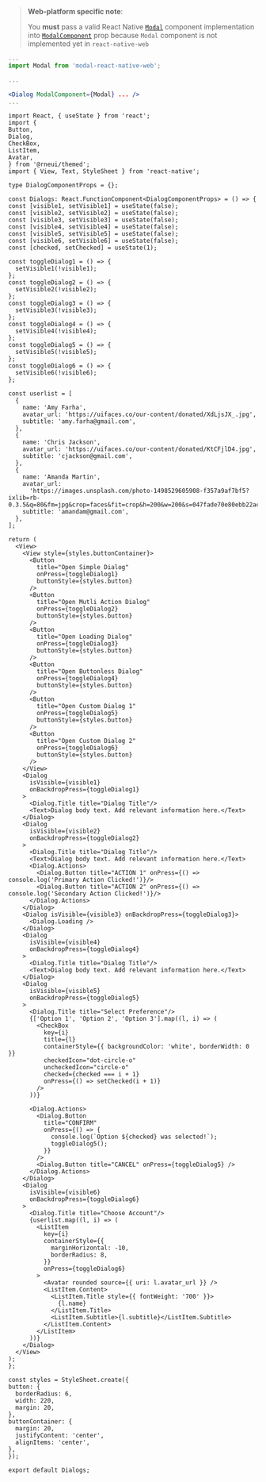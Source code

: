<!-- To show the guide to configure the Dialog Component to a project.
This is not added as description in comments of the component so is added here. -->

> **Web-platform specific note**:
>
> You **must** pass a valid React Native [`Modal`](https://reactnative.dev/docs/modal) component implementation
> into [`ModalComponent`](#modalcomponent) prop because `Modal` component is not implemented yet in `react-native-web`

```jsx
...
import Modal from 'modal-react-native-web';

...

<Dialog ModalComponent={Modal} ... />
...
```

```SnackPlayer name=RNE Dialog
import React, { useState } from 'react';
import {
Button,
Dialog,
CheckBox,
ListItem,
Avatar,
} from '@rneui/themed';
import { View, Text, StyleSheet } from 'react-native';

type DialogComponentProps = {};

const Dialogs: React.FunctionComponent<DialogComponentProps> = () => {
const [visible1, setVisible1] = useState(false);
const [visible2, setVisible2] = useState(false);
const [visible3, setVisible3] = useState(false);
const [visible4, setVisible4] = useState(false);
const [visible5, setVisible5] = useState(false);
const [visible6, setVisible6] = useState(false);
const [checked, setChecked] = useState(1);

const toggleDialog1 = () => {
  setVisible1(!visible1);
};
const toggleDialog2 = () => {
  setVisible2(!visible2);
};
const toggleDialog3 = () => {
  setVisible3(!visible3);
};
const toggleDialog4 = () => {
  setVisible4(!visible4);
};
const toggleDialog5 = () => {
  setVisible5(!visible5);
};
const toggleDialog6 = () => {
  setVisible6(!visible6);
};

const userlist = [
  {
    name: 'Amy Farha',
    avatar_url: 'https://uifaces.co/our-content/donated/XdLjsJX_.jpg',
    subtitle: 'amy.farha@gmail.com',
  },
  {
    name: 'Chris Jackson',
    avatar_url: 'https://uifaces.co/our-content/donated/KtCFjlD4.jpg',
    subtitle: 'cjackson@gmail.com',
  },
  {
    name: 'Amanda Martin',
    avatar_url:
      'https://images.unsplash.com/photo-1498529605908-f357a9af7bf5?ixlib=rb-0.3.5&q=80&fm=jpg&crop=faces&fit=crop&h=200&w=200&s=047fade70e80ebb22ac8f09c04872c40',
    subtitle: 'amandam@gmail.com',
  },
];

return (
  <View>
    <View style={styles.buttonContainer}>
      <Button
        title="Open Simple Dialog"
        onPress={toggleDialog1}
        buttonStyle={styles.button}
      />
      <Button
        title="Open Mutli Action Dialog"
        onPress={toggleDialog2}
        buttonStyle={styles.button}
      />
      <Button
        title="Open Loading Dialog"
        onPress={toggleDialog3}
        buttonStyle={styles.button}
      />
      <Button
        title="Open Buttonless Dialog"
        onPress={toggleDialog4}
        buttonStyle={styles.button}
      />
      <Button
        title="Open Custom Dialog 1"
        onPress={toggleDialog5}
        buttonStyle={styles.button}
      />
      <Button
        title="Open Custom Dialog 2"
        onPress={toggleDialog6}
        buttonStyle={styles.button}
      />
    </View>
    <Dialog
      isVisible={visible1}
      onBackdropPress={toggleDialog1}
    >
      <Dialog.Title title="Dialog Title"/>
      <Text>Dialog body text. Add relevant information here.</Text>
    </Dialog>
    <Dialog
      isVisible={visible2}
      onBackdropPress={toggleDialog2}
    >
      <Dialog.Title title="Dialog Title"/>
      <Text>Dialog body text. Add relevant information here.</Text>
      <Dialog.Actions>
        <Dialog.Button title="ACTION 1" onPress={() => console.log('Primary Action Clicked!')}/>
        <Dialog.Button title="ACTION 2" onPress={() => console.log('Secondary Action Clicked!')}/>
      </Dialog.Actions>
    </Dialog>
    <Dialog isVisible={visible3} onBackdropPress={toggleDialog3}>
      <Dialog.Loading />
    </Dialog>
    <Dialog
      isVisible={visible4}
      onBackdropPress={toggleDialog4}
    >
      <Dialog.Title title="Dialog Title"/>
      <Text>Dialog body text. Add relevant information here.</Text>
    </Dialog>
    <Dialog
      isVisible={visible5}
      onBackdropPress={toggleDialog5}
    >
      <Dialog.Title title="Select Preference"/>
      {['Option 1', 'Option 2', 'Option 3'].map((l, i) => (
        <CheckBox
          key={i}
          title={l}
          containerStyle={{ backgroundColor: 'white', borderWidth: 0 }}
          checkedIcon="dot-circle-o"
          uncheckedIcon="circle-o"
          checked={checked === i + 1}
          onPress={() => setChecked(i + 1)}
        />
      ))}

      <Dialog.Actions>
        <Dialog.Button
          title="CONFIRM"
          onPress={() => {
            console.log(`Option ${checked} was selected!`);
            toggleDialog5();
          }}
        />
        <Dialog.Button title="CANCEL" onPress={toggleDialog5} />
      </Dialog.Actions>
    </Dialog>
    <Dialog
      isVisible={visible6}
      onBackdropPress={toggleDialog6}
    >
      <Dialog.Title title="Choose Account"/>
      {userlist.map((l, i) => (
        <ListItem
          key={i}
          containerStyle={{
            marginHorizontal: -10,
            borderRadius: 8,
          }}
          onPress={toggleDialog6}
        >
          <Avatar rounded source={{ uri: l.avatar_url }} />
          <ListItem.Content>
            <ListItem.Title style={{ fontWeight: '700' }}>
              {l.name}
            </ListItem.Title>
            <ListItem.Subtitle>{l.subtitle}</ListItem.Subtitle>
          </ListItem.Content>
        </ListItem>
      ))}
    </Dialog>
  </View>
);
};

const styles = StyleSheet.create({
button: {
  borderRadius: 6,
  width: 220,
  margin: 20,
},
buttonContainer: {
  margin: 20,
  justifyContent: 'center',
  alignItems: 'center',
},
});

export default Dialogs;
```
